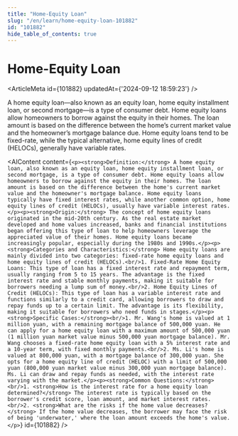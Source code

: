 ```yaml
---
title: "Home-Equity Loan"
slug: "/en/learn/home-equity-loan-101882"
id: "101882"
hide_table_of_contents: true
---
```



# Home-Equity Loan

<ArticleMeta id={101882} updatedAt={'2024-09-12 18:59:23'} />
<div className='border-solid border-b border-t-0 my-4 border-[var(--ifm-color-gray-300)]' />

A home equity loan—also known as an equity loan, home equity installment loan, or second mortgage—is a type of consumer debt. Home equity loans allow homeowners to borrow against the equity in their homes. The loan amount is based on the difference between the home’s current market value and the homeowner’s mortgage balance due. Home equity loans tend to be fixed-rate, while the typical alternative, home equity lines of credit (HELOCs), generally have variable rates.

<AIContent content={`<p><strong>Definition:</strong> A home equity loan, also known as an equity loan, home equity installment loan, or second mortgage, is a type of consumer debt. Home equity loans allow homeowners to borrow against the equity in their homes. The loan amount is based on the difference between the home's current market value and the homeowner's mortgage balance. Home equity loans typically have fixed interest rates, while another common option, home equity lines of credit (HELOCs), usually have variable interest rates.</p><p><strong>Origin:</strong> The concept of home equity loans originated in the mid-20th century. As the real estate market developed and home values increased, banks and financial institutions began offering this type of loan to help homeowners leverage the appreciated value of their homes. Home equity loans became increasingly popular, especially during the 1980s and 1990s.</p><p><strong>Categories and Characteristics:</strong> Home equity loans are mainly divided into two categories: fixed-rate home equity loans and home equity lines of credit (HELOCs).<br/>1. Fixed-Rate Home Equity Loans: This type of loan has a fixed interest rate and repayment term, usually ranging from 5 to 15 years. The advantage is the fixed interest rate and stable monthly payments, making it suitable for borrowers needing a lump sum of money.<br/>2. Home Equity Lines of Credit (HELOCs): This type of loan has a variable interest rate and functions similarly to a credit card, allowing borrowers to draw and repay funds up to a certain limit. The advantage is its flexibility, making it suitable for borrowers who need funds in stages.</p><p><strong>Specific Cases:</strong><br/>1. Mr. Wang's home is valued at 1 million yuan, with a remaining mortgage balance of 500,000 yuan. He can apply for a home equity loan with a maximum amount of 500,000 yuan (1 million yuan market value minus 500,000 yuan mortgage balance). Mr. Wang chooses a fixed-rate home equity loan with a 5% interest rate and a 10-year term, with fixed monthly payments.<br/>2. Ms. Li's home is valued at 800,000 yuan, with a mortgage balance of 300,000 yuan. She opts for a home equity line of credit (HELOC) with a limit of 500,000 yuan (800,000 yuan market value minus 300,000 yuan mortgage balance). Ms. Li can draw and repay funds as needed, with the interest rate varying with the market.</p><p><strong>Common Questions:</strong><br/>1. <strong>How is the interest rate for a home equity loan determined?</strong> The interest rate is typically based on the borrower's credit score, loan amount, and market interest rates.<br/>2. <strong>What are the risks if the home value decreases?</strong> If the home value decreases, the borrower may face the risk of being 'underwater,' where the loan amount exceeds the home's value.</p>`} id={101882} />
